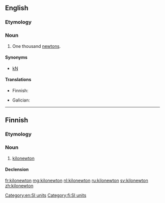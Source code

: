 ==English==

===Etymology===
{{prefix|kilo|newton|lang=en}}

===Noun===
{{en-noun}}

# One thousand [[newton]]s.

====Synonyms====
* [[kN]]

====Translations====
{{trans-top|one thousand newtons}}
* Finnish: {{t|fi|kilonewton}}
{{trans-mid}}
* Galician: {{t|gl|quilonewton}}
{{trans-bottom}}

[[Category:en:SI units]]

----

==Finnish==

===Etymology===
{{prefix|kilo|newton|lang=fi}}

===Noun===
{{fi-noun}}

# [[#English|kilonewton]]

====Declension====
{{fi-decl-paperi|kilonewton|a|i=0}}

[[Category:fi:SI units]]

[[fr:kilonewton]]
[[mg:kilonewton]]
[[nl:kilonewton]]
[[ru:kilonewton]]
[[sv:kilonewton]]
[[zh:kilonewton]]
